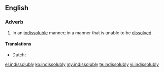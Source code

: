 ==English==

===Adverb===
{{en-adv}}

# In an [[indissoluble]] manner; in a manner that is unable to be [[dissolve]]d.

====Translations====
* Dutch: {{t-|nl|onlosmakelijk}}

[[el:indissolubly]]
[[ko:indissolubly]]
[[my:indissolubly]]
[[te:indissolubly]]
[[vi:indissolubly]]